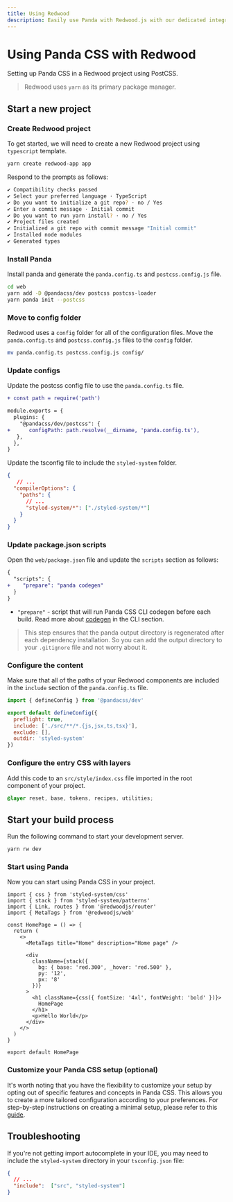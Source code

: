 ```yaml
---
title: Using Redwood
description: Easily use Panda with Redwood.js with our dedicated integration.
---
```


# Using Panda CSS with Redwood

Setting up Panda CSS in a Redwood project using PostCSS.

> Redwood uses `yarn` as its primary package manager.

## Start a new project

<Steps>

### Create Redwood project

To get started, we will need to create a new Redwood project using `typescript` template.

```bash
yarn create redwood-app app
```

Respond to the prompts as follows:

```bash
✔ Compatibility checks passed
✔ Select your preferred language · TypeScript
✔ Do you want to initialize a git repo? · no / Yes
✔ Enter a commit message · Initial commit
✔ Do you want to run yarn install? · no / Yes
✔ Project files created
✔ Initialized a git repo with commit message "Initial commit"
✔ Installed node modules
✔ Generated types
```

### Install Panda

Install panda and generate the `panda.config.ts` and `postcss.config.js` file.

```bash
cd web
yarn add -D @pandacss/dev postcss postcss-loader
yarn panda init --postcss
```

### Move to config folder

Redwood uses a `config` folder for all of the configuration files. Move the `panda.config.ts` and `postcss.config.js` files to the `config` folder.

```bash
mv panda.config.ts postcss.config.js config/
```

### Update configs

Update the postcss config file to use the `panda.config.ts` file.

```diff filename="web/config/postcss.config.js"
+ const path = require('path')

module.exports = {
  plugins: {
    "@pandacss/dev/postcss": {
+      configPath: path.resolve(__dirname, 'panda.config.ts'),
   },
  },
}
```

Update the tsconfig file to include the `styled-system` folder.

```json {6} filename="web/tsconfig.json"
{
   // ...
  "compilerOptions": {
    "paths": {
      // ...
      "styled-system/*": ["./styled-system/*"]
    }
  }
}
```

### Update package.json scripts

Open the `web/package.json` file and update the `scripts` section as follows:

```diff {3} filename="web/package.json"
{
  "scripts": {
+    "prepare": "panda codegen"
  }
}
```

- `"prepare"` - script that will run Panda CSS CLI codegen before each build. Read more about [codegen](/docs/references/cli#panda-codegen) in the CLI section.

> This step ensures that the panda output directory is regenerated after each dependency installation. So you can add the output directory to your `.gitignore` file and not worry about it.

### Configure the content

Make sure that all of the paths of your Redwood components are included in the `include` section of the `panda.config.ts` file.

```js {5} filename="web/config/panda.config.ts"
import { defineConfig } from '@pandacss/dev'

export default defineConfig({
  preflight: true,
  include: ['./src/**/*.{js,jsx,ts,tsx}'],
  exclude: [],
  outdir: 'styled-system'
})
```

### Configure the entry CSS with layers

Add this code to an `src/style/index.css` file imported in the root component of your project.

```css filename="web/src/index.css"
@layer reset, base, tokens, recipes, utilities;
```

## Start your build process

Run the following command to start your development server.

```bash
yarn rw dev
```

### Start using Panda

Now you can start using Panda CSS in your project.

```tsx filename="web/src/pages/HomePage/HomePage.tsx"
import { css } from 'styled-system/css'
import { stack } from 'styled-system/patterns'
import { Link, routes } from '@redwoodjs/router'
import { MetaTags } from '@redwoodjs/web'

const HomePage = () => {
  return (
    <>
      <MetaTags title="Home" description="Home page" />

      <div
        className={stack({
          bg: { base: 'red.300', _hover: 'red.500' },
          py: '12',
          px: '8'
        })}
      >
        <h1 className={css({ fontSize: '4xl', fontWeight: 'bold' })}>
          HomePage
        </h1>
        <p>Hello World</p>
      </div>
    </>
  )
}

export default HomePage
```

### Customize your Panda CSS setup (optional)

It's worth noting that you have the flexibility to customize your setup by opting out of specific features and concepts in Panda CSS. 
This allows you to create a more tailored configuration according to your preferences. 
For step-by-step instructions on creating a minimal setup, please refer to this [guide](/docs/guides/minimal-setup).

</Steps>

## Troubleshooting

If you're not getting import autocomplete in your IDE, you may need to include the `styled-system` directory in your `tsconfig.json` file:

```json filename="web/tsconfig.json"
{
  // ...
  "include":  ["src", "styled-system"]
}
```
